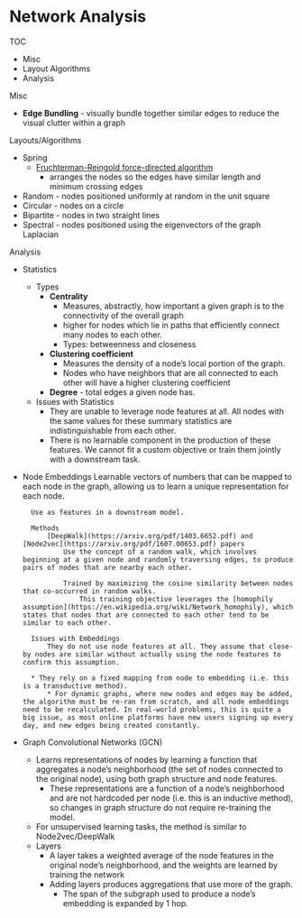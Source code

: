 # Network Analysis

TOC

* Misc
* Layout Algorithms
* Analysis




Misc

* **Edge Bundling** - visually bundle together similar edges to reduce the visual clutter within a graph



Layouts/Algorithms

* Spring
	* [Fruchterman-Reingold force-directed algorithm](https://en.wikipedia.org/wiki/Force-directed_graph_drawing)
		* arranges the nodes so the edges have similar length and minimum crossing edges
* Random - nodes positioned uniformly at random in the unit square
* Circular - nodes on a circle
* Bipartite - nodes in two straight lines
* Spectral - nodes positioned using the eigenvectors of the graph Laplacian



Analysis

* Statistics
	* Types
		* **Centrality**
			* Measures, abstractly, how important a given graph is to the connectivity of the overall graph
			* higher for nodes which lie in paths that efficiently connect many nodes to each other.
			* Types: betweenness and closeness
		* **Clustering coefficient** 
			* Measures the density of a node’s local portion of the graph.
			* Nodes who have neighbors that are all connected to each other will have a higher clustering coefficient
		* **Degree** - total edges a given node has.
	* Issues with Statistics
		* They are unable to leverage node features at all. All nodes with the same values for these summary statistics are indistinguishable from each other.
		* There is no learnable component in the production of these features. We cannot fit a custom objective or train them jointly with a downstream task.
* Node Embeddings
		Learnable vectors of numbers that can be mapped to each node in the graph, allowing us to learn a unique representation for each node.
		
		Use as features in a downstream model.
		
		Methods
			[DeepWalk](https://arxiv.org/pdf/1403.6652.pdf) and [Node2vec](https://arxiv.org/pdf/1607.00653.pdf) papers
				Use the concept of a random walk, which involves beginning at a given node and randomly traversing edges, to produce pairs of nodes that are nearby each other.
				
				Trained by maximizing the cosine similarity between nodes that co-occurred in random walks.
					This training objective leverages the [homophily assumption](https://en.wikipedia.org/wiki/Network_homophily), which states that nodes that are connected to each other tend to be similar to each other.
					
		Issues with Embeddings
			They do not use node features at all. They assume that close-by nodes are similar without actually using the node features to confirm this assumption.
			
		* They rely on a fixed mapping from node to embedding (i.e. this is a transductive method).
			* For dynamic graphs, where new nodes and edges may be added, the algorithm must be re-ran from scratch, and all node embeddings need to be recalculated. In real-world problems, this is quite a big issue, as most online platforms have new users signing up every day, and new edges being created constantly.
* Graph Convolutional Networks (GCN)
	* Learns representations of nodes by learning a function that aggregates a node’s neighborhood (the set of nodes connected to the original node), using both graph structure and node features.
		* These representations are a function of a node’s neighborhood and are not hardcoded per node (i.e. this is an inductive method), so changes in graph structure do not require re-training the model.
	* For unsupervised learning tasks, the method is similar to Node2vec/DeepWalk
	* Layers
		* A layer takes a weighted average of the node features in the original node’s neighborhood, and the weights are learned by training the network
		* Adding layers produces aggregations that use more of the graph.
			* The span of the subgraph used to produce a node’s embedding is expanded by 1 hop.














